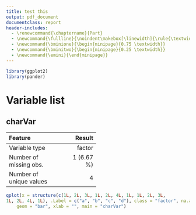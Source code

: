 ```yaml
---
title: test this
output: pdf_document
documentclass: report
header-includes:
  - \renewcommand{\chaptername}{Part}
  - \newcommand{\fullline}{\noindent\makebox[\linewidth]{\rule{\textwidth}{0.4pt}}}
  - \newcommand{\bminione}{\begin{minipage}{0.75 \textwidth}}
  - \newcommand{\bminitwo}{\begin{minipage}{0.25 \textwidth}}
  - \newcommand{\emini}{\end{minipage}}
---
```


```r
library(ggplot2)
library(pander)
```

# Variable list
## **charVar**

\bminione

----------------------------------
Feature                     Result
----------------------- ----------
Variable type               factor

Number of missing obs.  1 (6.67 %)

Number of unique values          4
----------------------------------

\emini

\bminitwo
```r
qplot(x = structure(c(1L, 2L, 3L, 1L, 2L, 4L, 1L, 1L, 2L, 3L,
1L, 2L, 4L, 1L), .Label = c("a", "b", "c", "d"), class = "factor", na.action = structure(15L, class = "omit")),
    geom = "bar", xlab = "", main = "charVar")
```
\emini